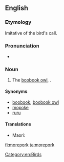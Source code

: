 ==English==
{{rfi}}
{{wikipedia}}
{{wikispecies|Ninox}}
===Etymology===
Imitative of the bird's call.

===Pronunciation===
*{{a|UK}} {{IPA|/ˈmɔːpɔːk/}}

===Noun===
{{en-noun}}

# {{cx|chiefly|_|NZ|lang=en}} The [[boobook owl]], {{taxlink|Ninox novaeseelandiae|species}}. {{defdate|from 19th c.}}

====Synonyms====
* [[boobook]], [[boobook owl]]
* [[mopoke]] {{i|Australia}}
* [[ruru]] {{i|New Zealand}}

====Translations====
{{trans-top|owl}}
* Maori: {{t|mi|ruru}}
{{trans-mid}}
{{trans-bottom}}

[[Category:en:Birds]]

[[fi:morepork]]
[[ta:morepork]]